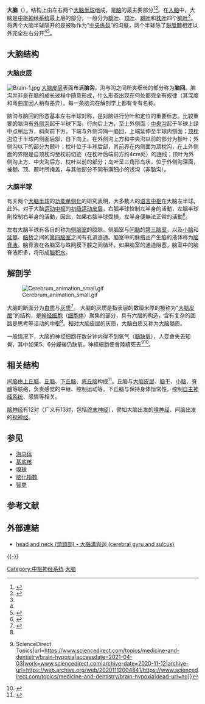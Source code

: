 {{about|大腦的詳細構造及功能|大腦的下部區域|小腦}}
{{Infobox brain
| Name            = 大腦
| Latin           = Cerebrum
| Image           = {{Cerebrum labelled map|Cerebrum|Inline=1}}
| Caption         = 綠色是[[顳葉|顳葉]]，藍色是[[額葉|額葉]]，黃色是[[頂葉|頂葉]]，紅色是[[枕葉|枕葉]]。（无颜色标记的[[小脑|小脑]]不属于大脑）
| Image2          = EmbryonicBrain.svg
| Caption2        =大脑也被称为[[端脑|端脑]]（telencephalon） 
| IsPartOf        =
| Components      =
| Artery          = [[anterior_cerebral_artery|anterior cerebral]], [[middle_cerebral_artery|middle cerebral]], [[posterior_cerebral_artery|posterior cerebral]]
| Vein            = {{le|cerebral veins}}
<!--
| GraySubject     = 189
| GrayPage        = 817
| ImageMap        = {{Cerebrum map|Cerebrum|Inline=1}}
| MeshName        = Telencephalon
| MeshNumber      = A08.186.21.730.885
| NeuroLex        = Cerebrum
| NeuroLexID      = birnlex_1042
-->
}}
'''大脑'''（{{lang-la|Cerebrum}}），结构上由左右两个[[大脑半球|大脑半球]]组成，是[[脑|脑]]的最主要部分<ref name=":0">{{Cite web|title=Cerebrum - an overview|url=https://www.sciencedirect.com/topics/neuroscience/cerebrum|accessdate=2021-04-03|work=|publisher=Science Direct|language=en|archive-date=2021-01-25|archive-url=https://web.archive.org/web/20210125150827/https://www.sciencedirect.com/topics/neuroscience/cerebrum|dead-url=no}}</ref><ref name=":1">{{Cite book|chapter=Neuroanatomy, Cerebral Hemisphere|title=StatPearls|url=http://www.ncbi.nlm.nih.gov/books/NBK549789/|publisher=StatPearls Publishing|date=2021|location=Treasure Island (FL)|pmid=31747196|first=Toai|last=Bui|first2=Joe|last2=M Das|access-date=2021-04-03|archive-date=2022-04-13|archive-url=https://web.archive.org/web/20220413154119/https://www.ncbi.nlm.nih.gov/books/NBK549789/}}</ref>。在[[人腦|人脑]]中，大脑是[[中枢神经系统|中枢神经系统]]最上层的部分，一般分为[[额叶|额叶]]、[[顶叶|顶叶]]、[[颞叶|颞叶]]和[[枕叶|枕叶]]四个[[脑叶|脑叶]]<ref name=":0" />。将两个大脑半球隔开的是被称作为“[[中央縱裂|中央纵裂]]”的沟壑，两个半球除了[[胼胝體|胼胝體]]相连以外完全左右分开<ref name=":1" /><ref>{{Cite book|chapter=Neuroanatomy, Corpus Callosum|title=StatPearls|url=http://www.ncbi.nlm.nih.gov/books/NBK448209/|publisher=StatPearls Publishing|date=2021|location=Treasure Island (FL)|pmid=28846239|first=Andrea|last=Goldstein|first2=Benjamin P.|last2=Covington|first3=Navid|last3=Mahabadi|first4=Fassil B.|last4=Mesfin|access-date=2021-04-03|archive-date=2022-02-07|archive-url=https://web.archive.org/web/20220207035104/https://www.ncbi.nlm.nih.gov/books/NBK448209/}}</ref>。

== 大脑结构 ==

=== 大脑皮层 ===
[[File:Brain-1.jpg|thumb]]
[[大脑皮层|大脑皮层]]表面布满'''脑沟'''，沟与沟之间所夹细长的部分称为'''脑回'''。脑沟并非是在脑的成长过程中随意形成，什么形态出现在何处都完全有规律（其深度和弯曲度因人稍有差异）。每一条脑沟在解剖学上都有专有名称。    

脑沟与脑回的形态基本左右半球对称，是对脑进行分叶和定位的重要标志。比较重要的脑沟有[[外侧沟|外侧沟]]起于半球下面，行向后上方，至上外侧面；[[中央沟|中央沟]]起于半球上绿中点稍后方，斜向前下方，下端与外侧沟隔一脑回，上端延伸至半球内侧面；[[顶枕沟|顶枕沟]]位于半球内侧面后部，自下向上。在外侧沟上方和中央沟以前的部分为额叶；外侧沟以下的部分为颞叶；枕叶位于半球后部，其前界在内侧面为顶枕沟，在上外侧面的界限是自顶枕沟至枕前切迹（在枕叶后端前方约4cm处）的连线；顶叶为外侧沟上方、中央沟后方、枕叶以前的部分；岛叶呈三角形岛状，位于外侧沟深面，被额、顶、颞叶所掩盖，与其他部分不同布满细小的浅沟（非脑沟）。    

=== 大脑半球 ===
{{see also|脑室}}
有关两个[[大脑半球|大脑半球]]的[[脑功能侧化|功能单侧化]]的研究表明，大多数人的[[语言中枢|语言中枢]]在大脑左半球。此外，对于大脑[[运动皮层|运动中枢]]的[[初级运动皮层|初级运动皮层]]，右腦半球控制左半身的活動，左腦半球則控制右半身的活動，因此，如果右腦半球受損，左半身便無法正常的活動<ref name=":22">{{Cite book|chapter=Neuroanatomy, Precentral Gyrus|title=StatPearls|url=http://www.ncbi.nlm.nih.gov/books/NBK544218/|publisher=StatPearls Publishing|date=2021|location=Treasure Island (FL)|pmid=31334938|first=Linnea|last=Banker|first2=Prasanna|last2=Tadi|access-date=2021-04-03|archive-date=2020-07-09|archive-url=https://web.archive.org/web/20200709103026/https://www.ncbi.nlm.nih.gov/books/NBK544218/|dead-url=no}}</ref>。

左右大脑半球有各自的称为[[侧脑室|侧脑室]]的腔隙。侧脑室与[[间脑|间脑]]的[[第三脑室|第三脑室]]，以及[[小脑|小脑]]和[[延髓|延髓]]、[[脑桥|脑桥]]之间的[[第四脑室|第四脑室]]之间有孔道连通。脑室中的脉络丛产生脑的液体称为[[脑脊液|脑脊液]]。脑脊液在各脑室与蛛网膜下腔之间循环，如果脑室的通道阻塞，脑室中的脑脊液积多，将形成[[脑积水|脑积水]]。

== 解剖学 ==
[[File:Cerebrum_animation_small.gif|thumb]]

大脑的断面分为[[白质|白质]]与[[灰质|灰质]]<ref name=":2">{{Cite book|chapter=Neuroanatomy, Gray Matter|title=StatPearls|url=http://www.ncbi.nlm.nih.gov/books/NBK553239/|publisher=StatPearls Publishing|date=2021|location=Treasure Island (FL)|pmid=31990494|first=Anthony A.|last=Mercadante|first2=Prasanna|last2=Tadi|access-date=2021-04-03|archive-date=2021-01-12|archive-url=https://web.archive.org/web/20210112155808/https://www.ncbi.nlm.nih.gov/books/NBK553239/|dead-url=no}}</ref>。 大脑的灰质是指表层的数厘米厚的被称为“[[大脑皮层|大脑皮层]]”的结构，是[[神经细胞|神经细胞]]（[[细胞体|细胞体]]）聚集的部分，具有六层的构造，含有复杂的回路是思考等活动的中枢<ref name=":2" />。相对大脑皮层的灰质，大脑白质又称为大脑髓质。

一般情况下，大脑的神经细胞在数分钟内得不到氧气（[[腦缺氧|脑缺氧]]），人变會失去知覺，其中如果5、6分鐘後仍缺氧，神經細胞便會陸續死去<ref>{{Cite web|title=Brain Hypoxia - an overview {{!}} ScienceDirect Topics|url=https://www.sciencedirect.com/topics/medicine-and-dentistry/brain-hypoxia|accessdate=2021-04-03|work=www.sciencedirect.com|archive-date=2020-11-12|archive-url=https://web.archive.org/web/20201112004841/https://www.sciencedirect.com/topics/medicine-and-dentistry/brain-hypoxia|dead-url=no}}</ref><ref>{{Cite web|title=Cerebral hypoxia: MedlinePlus Medical Encyclopedia|url=https://medlineplus.gov/ency/article/001435.htm|accessdate=2021-04-03|work=medlineplus.gov|language=en|archive-date=2016-07-05|archive-url=https://web.archive.org/web/20160705120647/https://www.nlm.nih.gov/medlineplus/ency/article/001435.htm|dead-url=no}}</ref>。

== 相关结构 ==
[[间脑|间脑]]由[[上丘脑|上丘脑]]、[[丘脑|丘脑]]、[[下丘脑|下丘脑]]、[[底丘脑|底丘脑]]构成<ref>{{Cite web|title=11.6A: Functions of the Diencephalon|url=https://med.libretexts.org/Bookshelves/Anatomy_and_Physiology/Book%3A_Anatomy_and_Physiology_(Boundless)/11%3A_Central_Nervous_System/11.6%3AThe_Diencephalon/11.6A%3A_Functions_of_the_Diencephalon|accessdate=2021-04-03|date=2018-07-20|work=Medicine LibreTexts|language=en|archive-date=2021-12-24|archive-url=https://web.archive.org/web/20211224012114/https://med.libretexts.org/Bookshelves/Anatomy_and_Physiology/Book%3A_Anatomy_and_Physiology_%28Boundless%29/11%3A_Central_Nervous_System/11.6%3AThe_Diencephalon/11.6A%3A_Functions_of_the_Diencephalon}}</ref>。丘脑与[[大脑皮层|大脑皮层]]、[[脑干|脑干]]、[[小脑|小脑]]、[[脊髓|脊髓]]等联络，负责感觉的中继、控制运动等。下丘脑与保持身体恒常性，控制[[自主神经系统|自主神经系统]]、感情等相关。

[[脑神经|脑神经]]有12对（广义有13对，包括[[终末神经|终末神经]]），譬如大脑出发的[[嗅神经|嗅神经]]、间脑出发的[[视神经|视神经]]。

== 参见 ==
* [[海马体|海马体]]
*[[基底核|基底核]]
*[[嗅球|嗅球]]
*[[脑化指数|脑化指数]]
* [[智商|智商]]

== 参考文献 ==
{{Reflist|2}}

== 外部連結 ==
*[http://smallcollation.blogspot.com/2013/03/head-and-neck-cerebral-gyru-and-sulcus.html head and neck (頭頸部) - 大腦溝與迴 (cerebral gyru and sulcus)]{{Wayback|url=http://smallcollation.blogspot.com/2013/03/head-and-neck-cerebral-gyru-and-sulcus.html |date=20130803093100 }}

{{-}}
{{人體系統與器官|state=collapsed}}
{{神经系统}}
{{端脑}}

[[Category:中枢神经系统|Category:中枢神经系统]]
[[Category:大脑|]]